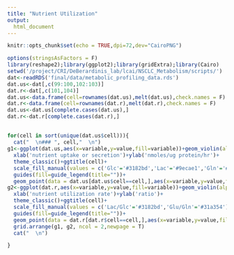 ```yaml
---
title: "Nutrient Utilization"
output: 
  html_document
---
```


```r
knitr::opts_chunk$set(echo = TRUE,dpi=72,dev="CairoPNG")
```


```r
options(stringsAsFactors = F)
library(reshape2);library(ggplot2);library(gridExtra);library(Cairo)
setwd('/project/CRI/DeBerardinis_lab/lcai/NSCLC_Metabolism/scripts/')
dat<-readRDS('final/data/metabolic_profiling_data.rds')
dat.us<-dat[,c(99:100,102:103)]
dat.r<-dat[,c(101,104)]
dat.us<-data.frame(cell=rownames(dat.us),melt(dat.us),check.names = F)
dat.r<-data.frame(cell=rownames(dat.r),melt(dat.r),check.names = F)
dat.us<-dat.us[complete.cases(dat.us),]
dat.r<-dat.r[complete.cases(dat.r),]
```

##  {.tabset .tabset-dropdown}

```r
for(cell in sort(unique(dat.us$cell))){
  cat("  \n### ", cell,"  \n")
g1<-ggplot(dat.us,aes(x=variable,y=value,fill=variable))+geom_violin(alpha=0.1,lwd=0.2)+geom_boxplot(width=0.05,outlier.shape = NA,lwd=0.3,alpha=0.1)+
  xlab('nutrient uptake or secretion')+ylab('nmoles/ug protein/hr')+
  theme_classic()+ggtitle(cell)+
  scale_fill_manual(values = c('Glc'='#3182bd','Lac'='#9ecae1','Gln'='#31a354','Glu'='#a1d99b'))+
  guides(fill=guide_legend(title=""))+
  geom_point(data = dat.us[dat.us$cell==cell,],aes(x=variable,y=value,fill=variable),pch=21,colour="gray")
g2<-ggplot(dat.r,aes(x=variable,y=value,fill=variable))+geom_violin(alpha=0.1,lwd=0.2)+geom_boxplot(width=0.05,outlier.shape = NA,lwd=0.3,alpha=0.1)+
  xlab('nutrient utilization rate')+ylab('ratio')+
  theme_classic()+ggtitle(cell)+
  scale_fill_manual(values = c('Lac/Glc'='#3182bd','Glu/Gln'='#31a354'))+
  guides(fill=guide_legend(title=""))+
  geom_point(data = dat.r[dat.r$cell==cell,],aes(x=variable,y=value,fill=variable),pch=21,colour="gray")
  grid.arrange(g1, g2, ncol = 2,newpage = T)
  cat("  \n")

}

```
